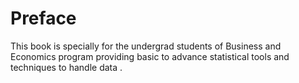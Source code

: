 # Preface {.unnumbered}

This book is specially for the undergrad students of Business and Economics program providing basic to advance statistical tools and techniques to handle data .
